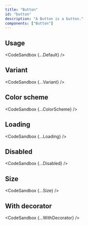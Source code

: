 ```yaml
---
title: "Button"
id: "button"
description: "A Button is a button."
components: ["Button"]
---
```



## Usage

<CodeSandbox {...Default} />

## Variant

<CodeSandbox {...Variant} />

## Color scheme

<CodeSandbox {...ColorScheme} />

## Loading

<CodeSandbox {...Loading} />

## Disabled

<CodeSandbox {...Disabled} />

## Size

<CodeSandbox {...Size} />

## With decorator

<CodeSandbox {...WithDecorator} />
